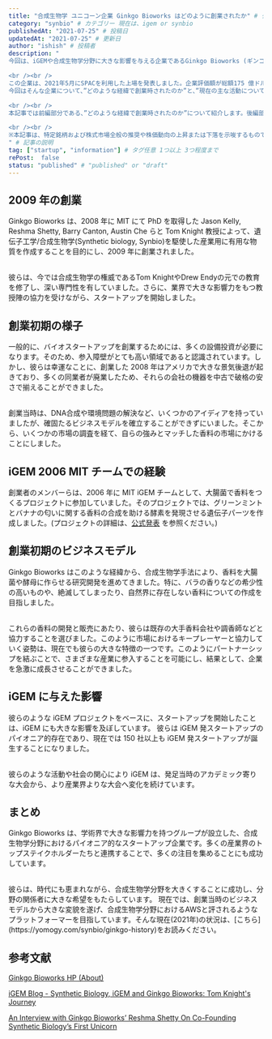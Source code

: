 ```yaml
---
title: "合成生物学 ユニコーン企業 Ginkgo Bioworks はどのように創業されたか" # タイトル
category: "synbio" # カテゴリー 現在は、igem or synbio
publishedAt: "2021-07-25" # 投稿日
updatedAt: "2021-07-25" # 更新日
author: "ishish" # 投稿者
description: "
今回は、iGEMや合成生物学分野に大きな影響を与える企業であるGinkgo Bioworks (ギンコ・バイオワークス)について紹介します。

<br /><br />
この企業は、2021年5月にSPACを利用した上場を発表しました。企業評価額が総額175 億ドル(1.92 兆円、1ドル=110円換算)にもなり、業界内外から大きな注目を集めている企業です。
今回はそんな企業について、”どのような経緯で創業時されたのか”と、”現在の主な活動について”を、まとめました。

<br /><br />
本記事では前編部分である、”どのような経緯で創業時されたのか”について紹介します。後編部分である、”現在の主な活動について”については、こちらをお読みください。

<br /><br />
※本記事は、特定銘柄および株式市場全般の推奨や株価動向の上昇または下落を示唆するものではありません
" # 記事の説明
tag: ["startup", "information"] # タグ任意 1つ以上 3つ程度まで
rePost:  false
status: "published" # "published" or "draft"
---
```


## 2009 年の創業

Ginkgo Bioworks は、2008 年に MIT にて PhD を取得した Jason Kelly, Reshma Shetty, Barry Canton, Austin Che らと Tom Knight 教授によって、遺伝子工学/合成生物学(Synthetic biology, Synbio)を駆使した産業用に有用な物質を作成することを目的にし、2009 年に創業されました。

<br />
彼らは、今では合成生物学の権威であるTom KnightやDrew Endyの元での教育を修了し、深い専門性を有していました。さらに、業界で大きな影響力をもつ教授陣の協力を受けながら、スタートアップを開始しました。

## 創業初期の様子

一般的に、バイオスタートアップを創業するためには、多くの設備投資が必要になります。そのため、参入障壁がとても高い領域であると認識されています。しかし、彼らは幸運なことに、創業した 2008 年はアメリカで大きな景気後退が起きており、多くの同業者が廃業したため、それらの会社の機器を中古で破格の安さで揃えることができました。

<br />
創業当時は、DNA合成や環境問題の解決など、いくつかのアイディアを持っていましたが、確固たるビジネスモデルを確立することができずにいました。そこから、いくつかの市場の調査を経て、自らの強みとマッチした香料の市場にかけることにしました。

## iGEM 2006 MIT チームでの経験

創業者のメンバーらは、2006 年に MIT iGEM チームとして、大腸菌で香料をつくるプロジェクトに参加していました。そのプロジェクトでは、グリーンミントとバナナの匂いに関する香料の合成を助ける酵素を発現させる遺伝子パーツを作成しました。(プロジェクトの詳細は、[公式発表](https://2006.igem.org/wiki/index.php/MIT_2006) を参照ください。)

<MediaCard
  mediaType="image"
  src="https://yomogy.com/blog/ishish/images/ginkgo-history-fig1.png"
  alt="ginkgo-history-fig1"
  caption="(iGEM 2006 MIT より参照)"
/>

## 創業初期のビジネスモデル

Ginkgo Bioworks はこのような経緯から、合成生物学手法により、香料を大腸菌や酵母に作らせる研究開発を進めてきました。特に、バラの香りなどの希少性の高いものや、絶滅してしまったり、自然界に存在しない香料についての作成を目指しました。

<br />
これらの香料の開発と販売にあたり、彼らは既存の大手香料会社や調香師などと協力することを選びました。このように市場におけるキープレーヤーと協力していく姿勢は、現在でも彼らの大きな特徴の一つです。このようにパートナーシップを結ぶことで、さまざまな産業に参入することを可能にし、結果として、企業を急激に成長させることができました。

## iGEM に与えた影響

彼らのような iGEM プロジェクトをベースに、スタートアップを開始したことは、iGEM にも大きな影響を及ぼしています。
彼らは iGEM 発スタートアップのパイオニア的存在であり、現在では 150 社以上も iGEM 発スタートアップが誕生することになりました。

<br />
彼らのような活動や社会の関心により iGEM は、発足当時のアカデミック寄りな大会から、より産業界よりな大会へ変化を続けています。

## まとめ

Ginkgo Bioworks は、学術界で大きな影響力を持つグループが設立した、合成生物学分野におけるパイオニア的なスタートアップ企業です。多くの産業界のトップステイクホルダーたちと連携することで、多くの注目を集めることにも成功しています。

<br />
彼らは、時代にも恵まれながら、合成生物学分野を大きくすることに成功し、分野の関係者に大きな希望をもたらしています。
現在では、創業当時のビジネスモデルから大きな変貌を遂げ、合成生物学分野におけるAWSと評されるようなプラットフォーマーを目指しています。そんな現在(2021年)の状況は、[こちら](https://yomogy.com/synbio/ginkgo-history)をお読みください。

## 参考文献

[Ginkgo Bioworks HP (About)](https://www.ginkgobioworks.com/about/)

[iGEM Blog - Synthetic Biology, iGEM and Ginkgo Bioworks: Tom Knight's Journey](https://blog.igem.org/blog/2018/12/4/tom-knight)

[An Interview with Ginkgo Bioworks’ Reshma Shetty On Co-Founding Synthetic Biology’s First Unicorn](https://synbiobeta.com/an-interview-with-ginkgo-bioworks-reshma-shetty-on-co-founding-synthetic-biologys-first-unicorn/)
